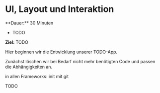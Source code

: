 
# UI, Layout und Interaktion

<Callout>
  **Dauer:** 30 Minuten 

  - TODO

  **Ziel:** TODO
</Callout>

Hier beginnen wir die Entwicklung unserer TODO-App. 

Zunächst löschen wir bei Bedarf nicht mehr benötigten Code und passen die Abhängigkeiten an.

in allen Frameworks: init mit git

TODO
